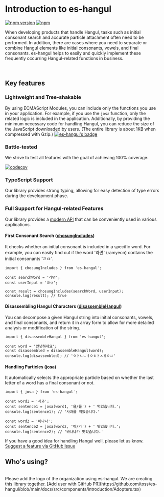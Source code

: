 
# Introduction to es-hangul

[![npm version](https://img.shields.io/npm/v/es-hangul?color=000&labelColor=000&logo=npm&label=)](https://www.npmjs.com/package/es-hangul) [![npm](https://img.shields.io/npm/dm/es-hangul?color=000&labelColor=000)](https://www.npmjs.com/package/es-hangul)

When developing products that handle Hangul, tasks such as initial consonant search and accurate particle attachment often need to be performed. In addition, there are cases where you need to separate or combine Hangul elements like initial consonants, vowels, and final consonants. es-hangul helps to easily and quickly implement these frequently occurring Hangul-related functions in business.

<br />

## Key features

<Steps>

### Lightweight and Tree-shakable

By using ECMAScript Modules, you can include only the functions you use in your application. For example, if you use the `josa` function, only the related logic is included in the application. Additionally, by providing the minimum necessary code for handling Hangul, you can reduce the size of the JavaScript downloaded by users. (The entire library is about 1KB when compressed with Gzip.) [![es-hangul's badge](https://deno.bundlejs.com/?q=es-hangul&badge=detailed)](https://bundlejs.com/?q=es-hangul)

### Battle-tested

We strive to test all features with the goal of achieving 100% coverage.

[![codecov](https://codecov.io/gh/toss/es-hangul/branch/main/graph/badge.svg?token=토큰추가가필요합니다)](https://codecov.io/gh/toss/es-hangul)

### TypeScript Support

Our library provides strong typing, allowing for easy detection of type errors during the development phase.

### Full Support for Hangul-related Features

Our library provides a [modern API](./api/chosungIncludes) that can be conveniently used in various applications.

#### First Consonant Search ([chosungIncludes](./api/chosungIncludes))

It checks whether an initial consonant is included in a specific word. For example, you can easily find out if the word '라면' (ramyeon) contains the initial consonants 'ㄹㅁ'.

```tsx /chosungIncludes/
import { chosungIncludes } from 'es-hangul';

const searchWord = '라면';
const userInput = 'ㄹㅁ';

const result = chosungIncludes(searchWord, userInput);
console.log(result); // true
```

#### Disassembling Hangul Characters ([disassembleHangul](./api/disassembleHangul))

You can decompose a given Hangul string into initial consonants, vowels, and final consonants, and return it in array form to allow for more detailed analysis or modification of the string.

```tsx /disassembleHangul/
import { disassembleHangul } from 'es-hangul';

const word = '안녕하세요';
const disassembled = disassembleHangul(word);
console.log(disassembled); // 'ㅇㅏㄴㄴㅕㅇㅎㅏㅅㅔㅇㅛ'
```

#### Handling Particles ([josa](./api/josa))

It automatically selects the appropriate particle based on whether the last letter of a word has a final consonant or not.

```tsx /josa/
import { josa } from 'es-hangul';

const word1 = '사과';
const sentence1 = josa(word1, '을/를') + ' 먹었습니다.';
console.log(sentence1); // '사과를 먹었습니다.'

const word2 = '바나나';
const sentence2 = josa(word2, '이/가') + ' 맛있습니다.';
console.log(sentence2); // '바나나가 맛있습니다.'
```

<Callout type="info">

If you have a good idea for handling Hangul well, please let us know. [Suggest a feature via GitHub Issue](https://github.com/toss/es-hangul/issues/new?assignees=&labels=feature&projects=&template=feature_request.yml&title=%5BFeature%5D%3A)

</Callout>

</Steps>

## Who's using?

<br />

<Adopters />

<Callout type="info">
  Please add the logo of the organization using es-hangul. We are creating this library together. [Add user with GitHub
  PR](https://github.com/toss/es-hangul/blob/main/docs/src/components/introduction/Adopters.tsx)
</Callout>
